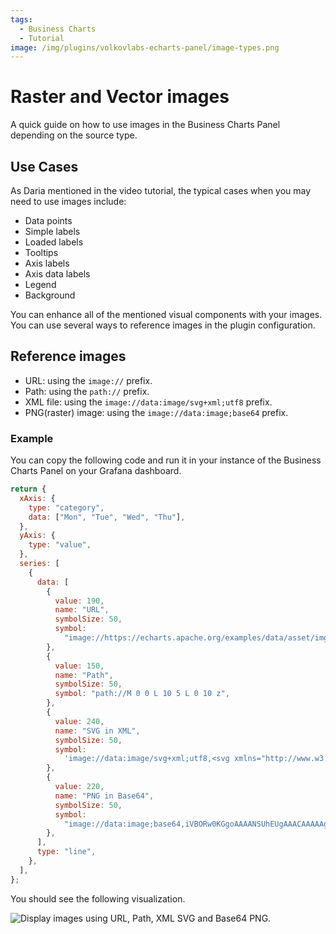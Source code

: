 ```yaml
---
tags:
  - Business Charts
  - Tutorial
image: /img/plugins/volkovlabs-echarts-panel/image-types.png
---
```



# Raster and Vector images

A quick guide on how to use images in the Business Charts Panel depending on the source type.

<Youtube
  id="ygFDhmbPU-Y"
  title="The Business Charts panel supports base64 PNG and SVG (vector) images."
/>

## Use Cases

As Daria mentioned in the video tutorial, the typical cases when you may need to use images include:

- Data points
- Simple labels
- Loaded labels
- Tooltips
- Axis labels
- Axis data labels
- Legend
- Background

You can enhance all of the mentioned visual components with your images. You can use several ways to reference images in the plugin configuration.

## Reference images

- URL: using the `image://` prefix.
- Path: using the `path://` prefix.
- XML file: using the `image://data:image/svg+xml;utf8` prefix.
- PNG(raster) image: using the `image://data:image;base64` prefix.

### Example

You can copy the following code and run it in your instance of the Business Charts Panel on your Grafana dashboard.

```js
return {
  xAxis: {
    type: "category",
    data: ["Mon", "Tue", "Wed", "Thu"],
  },
  yAxis: {
    type: "value",
  },
  series: [
    {
      data: [
        {
          value: 190,
          name: "URL",
          symbolSize: 50,
          symbol:
            "image://https://echarts.apache.org/examples/data/asset/img/weather/sunny_128.png",
        },
        {
          value: 150,
          name: "Path",
          symbolSize: 50,
          symbol: "path://M 0 0 L 10 5 L 0 10 z",
        },
        {
          value: 240,
          name: "SVG in XML",
          symbolSize: 50,
          symbol:
            'image://data:image/svg+xml;utf8,<svg xmlns="http://www.w3.org/2000/svg" viewBox="0 0 32 32"><path fill="%23f09f53" d="M4.996 4.996v22.008h22.008L4.996 4.996zm4 9 9.008 9.008H8.996v-9.008z"/><path fill="%231a4875" d="M27.357 26.65 5.35 4.643a.5.5 0 0 0-.854.353v22.008a.5.5 0 0 0 .5.5h22.008a.5.5 0 0 0 .353-.854zm-21.861-.146v-2h.5a.5.5 0 0 0 0-1h-.5v-1h1.5a.5.5 0 0 0 0-1h-1.5v-1h.5a.5.5 0 0 0 0-1h-.5v-1h1.5a.5.5 0 0 0 0-1h-1.5v-1h.5a.5.5 0 0 0 0-1h-.5v-1h1.5a.5.5 0 0 0 0-1h-1.5v-1h.5a.5.5 0 0 0 0-1h-.5v-1h1.5a.5.5 0 0 0 0-1h-1.5V6.203l20.301 20.301H5.496z"/><path fill="%231a4875" d="M8.996 23.504h9.008a.5.5 0 0 0 .354-.854L9.35 13.643a.5.5 0 0 0-.854.354v9.008a.5.5 0 0 0 .5.499zm.5-8.301 7.301 7.301H9.496v-7.301z"/></svg>',
        },
        {
          value: 220,
          name: "PNG in Base64",
          symbolSize: 50,
          symbol:
            "image://data:image;base64,iVBORw0KGgoAAAANSUhEUgAAACAAAAAgCAYAAABzenr0AAAACXBIWXMAAAsTAAALEwEAmpwYAAAAlUlEQVRYw2NgGAWjYBSMgiEAooE4jUwcTQ0H1APxfzJxPTUcwA3ET8mw/ClUL1VAMhkOSKZmOmAG4kskWH4JqoeqwJ0EB7jTKkfsIMLyHbTMkrpA/AeP5X+gamgK5uBxwBx6FEySQPwFi+VfoHJ0AfW0KnTILZyoWuiQUzglMwwAgBVONCl0SCmc3BlGwSgYBaOAAgAAeotyvZwCFhMAAAAASUVORK5CYII=",
        },
      ],
      type: "line",
    },
  ],
};
```

You should see the following visualization.

<Image
  title="Display images using URL, Path, XML SVG and Base64 PNG."
  src="/img/plugins/volkovlabs-echarts-panel/image-types.png"
/>
